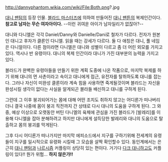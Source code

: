 http://dannyphantom.wikia.com/wiki/File:Both.png?.jpg

[[대니 팬텀]]의 등장 인물. [[블라드 마스터즈]]에 의하여 만들어진 [[대니 팬튼]]의 복제인간이다. '''참고로 남자는 무슨 여자아이다.''' --이런 귀여운 아이가 남자일리가 없잖아?--

대니와 다니엘은 각각 Daniel/Danny와 Danielle/Dani로 철자가 다르다. 전자가 원본인 대니고 후자가 클론인 다니엘. 읽을 때는 강세가 다르다. 둘 다 애칭은 대니, 풀 네임은 다니얼이다. 다른 점이라면 다니엘은 대니와 성별이 다르고 좀 더 어린 외모를 가지고 있다. 역시나 반 유령이다. 대니의 복제 인간이라 대니가 가진 대부분의 능력을 가지고 있다.

블라드가 완벽한 유령아들을 만들기 위한 계획 도중에 나온 작품으로, 마지막 복제를 하기 위해 대니의 먼 사촌이라고 속이고 대니에게 접근, 유전자를 탈취하도록 대니를 잡는다. 그러나 자신이 미완성 클론이라 계속 힘을 사용하면 죽게될것이며 블라드는 자신을 완성시킬 생각이 없다는 사실을 알게되곤 블라들 배신하고 대니를 구하게 된다.

그런데 그 이후 붕괴되어가는 몸에 대해 어떤 조치도 취하지 않고는 어디론가 떠나버리더니 결국 나중에 몸이 붕괴 직전까지 간 상태로 다시 대니의 도움을 구하게 된다. 그 와중, 예상 이상으로 오랫동안 버틴 다니엘의 육체에 관심을 가진 블라드가 [발레리]를 이용해 다니엘을 잡아 분해하려고 하지만 대니에게 설득당한 발레리와 대니의 도움으로 탈출하고 몸의 붕괴를 막게된다. 

그후 다시 어디론가 떠나가지만 마지막 에피소드에서 지구를 구하기위해 전세계의 유령들이 지구를 일시적으로 유령화 시킬때 그 모습을 살짝 확인할수 있다. 동인계에서는 은근히 [[대니 팬텀]]과 [[나르시즘]] 커플링이 상당히 있는 편이다. 거기다 [[다크 대니]]하고도 커플링이 있다!! 뭔가 위험… '''하지 않은가!!'''
